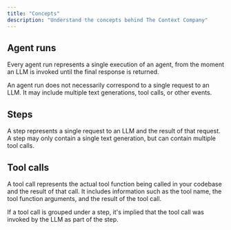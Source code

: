 ```yaml
---
title: "Concepts"
description: "Understand the concepts behind The Context Company"
---
```


## Agent runs

Every agent run represents a single execution of an agent, from the moment an LLM is invoked until the final response is returned.

An agent run does not necessarily correspond to a single request to an LLM. It may include multiple text generations, tool calls, or other events.

## Steps

A step represents a single request to an LLM and the result of that request. A step may only contain a single text generation, but can contain multiple tool calls.

## Tool calls

A tool call represents the actual tool function being called in your codebase and the result of that call. It includes information such as the tool name, the tool function arguments, and the result of the tool call.

If a tool call is grouped under a step, it's implied that the tool call was invoked by the LLM as part of the step.